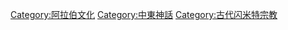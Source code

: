 {{Commonscat|Arabian mythology}}

[[Category:阿拉伯文化|Category:阿拉伯文化]]
[[Category:中東神話|Category:中東神話]]
[[Category:古代闪米特宗教|Category:古代闪米特宗教]]